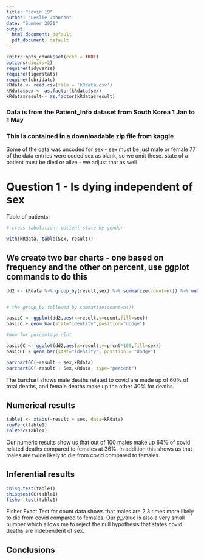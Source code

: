 ```yaml
---
title: "covid 19"
author: "Leslie Johnson"
date: "Summer 2021"
output:
  html_document: default
  pdf_document: default
---
```


```r
knitr::opts_chunk$set(echo = TRUE)
options(digits=2)
require(tidyverse)
require(tigerstats)
require(lubridate)
kRdata <- read.csv(file = 'kRdata.csv')
kRdata$sex <- as.factor(kRdata$sex)
kRdata$result<- as.factor(kRdata$result)

```
### Data is from the Patient_Info dataset from South Korea 1 Jan to 1 May 
### This is contained in a downloadable zip file from kaggle

Some of the data was uncoded for sex - sex must be just male or female
77 of the data entries were coded sex  as blank, so we omit these.
state of a patient must be died or alive - we adjust that as well   
  
# Question 1 - Is dying independent of sex



Table of patients:
```r

# cross tabulation, patient state by gender

with(kRdata, table(Sex, result))

```

## We create two bar charts - one based on frequency and the other on percent, use ggplot commands to do this

```r
dd2 <- kRdata %>% group_by(result,sex) %>% summarize(count=n()) %>% mutate(prcnt=count/sum(count))


# the group_by followed by summarize(count=n())

basicC <- ggplot(dd2,aes(x=result,y=count,fill=sex))
basicC + geom_bar(stat="identity",position="dodge")

#Now for percentage plot

basicCC <- ggplot(dd2,aes(x=result,y=prcnt*100,fill=sex)) 
basicCC + geom_bar(stat="identity", position = "dodge")
```

  
```r
barchartGC(~result + sex,kRdata)
barchartGC(~result + Sex,kRdata, type="percent")

```

The barchart shows male deaths related to covid are made up of 60% of total deaths, and female deaths make up the other 40% for deaths.  



  
## Numerical results

```r
table1 <- xtabs(~result + sex, data=kRdata)
rowPerc(table1)
colPerc(table1)
```

Our numeric results show us that out of 100 males make up 64% of covid related deaths compared to females at 36%. In addition this shows us that males are twice likely to die from covid compared to females.  

## Inferential results 

```r
chisq.test(table1)
chisqtestGC(table1)
fisher.test(table1)
```

Fisher Exact Test for count data shows that males are 2.3 times more likely to die from covid compared to females. Our p_value is also a very small number which allows me to reject the null hypothesis that states covid deaths are independent of sex.  

## Conclusions

